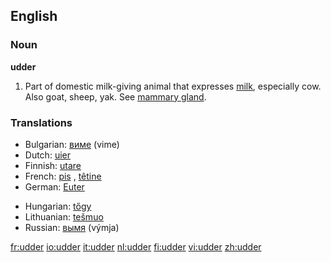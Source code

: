 ==English==

===Noun===
'''udder'''

# Part of domestic milk-giving animal that expresses [[milk]], especially cow.  Also goat, sheep, yak.  See [[mammary gland]].

===Translations===
{{top}}
*Bulgarian: [[виме]] (vime) {{n}}
*Dutch: [[uier]] {{m}}
*Finnish: [[utare]]
*French: [[pis]] {{m}}, [[têtine]] 
*German: [[Euter]] {{m}}
{{mid}}
*Hungarian: [[tőgy]]
*Lithuanian: [[tešmuo]] {{m}}
*Russian: [[вымя]] (výmja) {{n}}
{{bottom}}

[[fr:udder]]
[[io:udder]]
[[it:udder]]
[[nl:udder]]
[[fi:udder]]
[[vi:udder]]
[[zh:udder]]